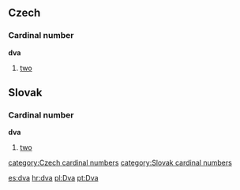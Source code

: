 == Czech ==
=== Cardinal number ===
'''dva'''
#[[two]]

== Slovak ==
=== Cardinal number ===
'''dva'''
#[[two]]

[[category:Czech cardinal numbers]]
[[category:Slovak cardinal numbers]]

[[es:dva]]
[[hr:dva]]
[[pl:Dva]]
[[pt:Dva]]